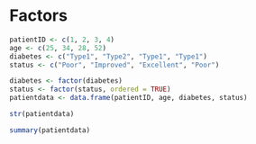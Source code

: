 # Factors

```{r}

patientID <- c(1, 2, 3, 4)
age <- c(25, 34, 28, 52)
diabetes <- c("Type1", "Type2", "Type1", "Type1")
status <- c("Poor", "Improved", "Excellent", "Poor")

diabetes <- factor(diabetes)
status <- factor(status, ordered = TRUE)
patientdata <- data.frame(patientID, age, diabetes, status)
```

```{r}

str(patientdata)
```

```{r}

summary(patientdata)
```
